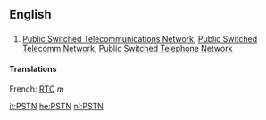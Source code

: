 ==English==

==={{Abbreviation}}===
{{infl|en|abbreviation}}

# [[Public Switched Telecommunications Network]], [[Public Switched Telecomm Network]], [[Public Switched Telephone Network]]

====Translations====
French: [[RTC]] ''m''

[[it:PSTN]]
[[he:PSTN]]
[[nl:PSTN]]